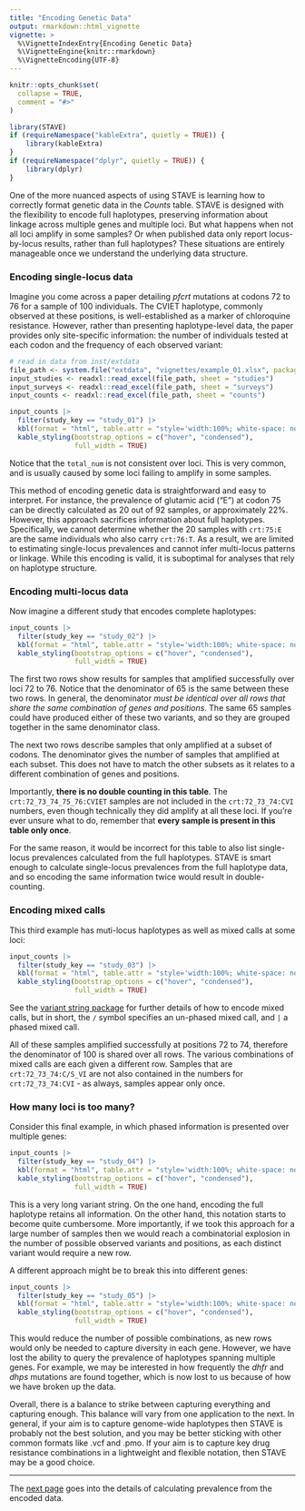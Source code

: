 ```yaml
---
title: "Encoding Genetic Data"
output: rmarkdown::html_vignette
vignette: >
  %\VignetteIndexEntry{Encoding Genetic Data}
  %\VignetteEngine{knitr::rmarkdown}
  %\VignetteEncoding{UTF-8}
---
```


```r
knitr::opts_chunk$set(
  collapse = TRUE,
  comment = "#>"
)
```

```r
library(STAVE)
if (requireNamespace("kableExtra", quietly = TRUE)) {
    library(kableExtra)
}
if (requireNamespace("dplyr", quietly = TRUE)) {
    library(dplyr)
}
```

One of the more nuanced aspects of using STAVE is learning how to correctly format genetic data in the *Counts* table. STAVE is designed with the flexibility to encode full haplotypes, preserving information about linkage across multiple genes and multiple loci. But what happens when not all loci amplify in some samples? Or when published data only report locus-by-locus results, rather than full haplotypes? These situations are entirely manageable once we understand the underlying data structure.

### Encoding single-locus data

Imagine you come across a paper detailing *pfcrt* mutations at codons 72 to 76 for a sample of 100 individuals. The CVIET haplotype, commonly observed at these positions, is well-established as a marker of chloroquine resistance. However, rather than presenting haplotype-level data, the paper provides only site-specific information: the number of individuals tested at each codon and the frequency of each observed variant:

```r
# read in data from inst/extdata
file_path <- system.file("extdata", "vignettes/example_01.xlsx", package = "STAVE")
input_studies <- readxl::read_excel(file_path, sheet = "studies")
input_surveys <- readxl::read_excel(file_path, sheet = "surveys")
input_counts <- readxl::read_excel(file_path, sheet = "counts")

input_counts |>
  filter(study_key == "study_01") |>
  kbl(format = "html", table.attr = "style='width:100%; white-space: nowrap;'") |>
  kable_styling(bootstrap_options = c("hover", "condensed"), 
                full_width = TRUE)
```

Notice that the `total_num` is not consistent over loci. This is very common, and is usually caused by some loci failing to amplify in some samples.

This method of encoding genetic data is straightforward and easy to interpret. For instance, the prevalence of glutamic acid (“E”) at codon 75 can be directly calculated as 20 out of 92 samples, or approximately 22%. However, this approach sacrifices information about full haplotypes. Specifically, we cannot determine whether the 20 samples with `crt:75:E` are the same individuals who also carry `crt:76:T`. As a result, we are limited to estimating single-locus prevalences and cannot infer multi-locus patterns or linkage. While this encoding is valid, it is suboptimal for analyses that rely on haplotype structure.

### Encoding multi-locus data

Now imagine a different study that encodes complete haplotypes:

```r
input_counts |>
  filter(study_key == "study_02") |>
  kbl(format = "html", table.attr = "style='width:100%; white-space: nowrap;'") |>
  kable_styling(bootstrap_options = c("hover", "condensed"), 
                full_width = TRUE)
```

The first two rows show results for samples that amplified successfully over loci 72 to 76. Notice that the denominator of 65 is the same between these two rows. In general, the denominator *must be identical over all rows that share the same combination of genes and positions*. The same 65 samples could have produced either of these two variants, and so they are grouped together in the same denominator class.

The next two rows describe samples that only amplified at a subset of codons. The denominator gives the number of samples that amplified at each subset. This does not have to match the other subsets as it relates to a different combination of genes and positions.

Importantly, **there is no double counting in this table**. The `crt:72_73_74_75_76:CVIET` samples are not included in the `crt:72_73_74:CVI` numbers, even though technically they did amplify at all these loci. If you're ever unsure what to do, remember that **every sample is present in this table only once**.

For the same reason, it would be incorrect for this table to also list single-locus prevalences calculated from the full haplotypes. STAVE is smart enough to calculate single-locus prevalences from the full haplotype data, and so encoding the same information twice would result in double-counting.

### Encoding mixed calls

This third example has muti-locus haplotypes as well as mixed calls at some loci:

```r
input_counts |>
  filter(study_key == "study_03") |>
  kbl(format = "html", table.attr = "style='width:100%; white-space: nowrap;'") |>
  kable_styling(bootstrap_options = c("hover", "condensed"), 
                full_width = TRUE)
```

See the [variant string package](https://github.com/mrc-ide/variantstring) for further details of how to encode mixed calls, but in short, the `/` symbol specifies an un-phased mixed call, and `|` a phased mixed call.

All of these samples amplified successfully at positions 72 to 74, therefore the denominator of 100 is shared over all rows. The various combinations of mixed calls are each given a different row. Samples that are `crt:72_73_74:C/S_VI` are not also contained in the numbers for `crt:72_73_74:CVI` - as always, samples appear only once.

### How many loci is too many?

Consider this final example, in which phased information is presented over multiple genes:

```r
input_counts |>
  filter(study_key == "study_04") |>
  kbl(format = "html", table.attr = "style='width:100%; white-space: nowrap;'") |>
  kable_styling(bootstrap_options = c("hover", "condensed"), 
                full_width = TRUE)
```

This is a very long variant string. On the one hand, encoding the full haplotype retains all information. On the other hand, this notation starts to become quite cumbersome. More importantly, if we took this approach for a large number of samples then we would reach a combinatorial explosion in the number of possible observed variants and positions, as each distinct variant would require a new row.

A different approach might be to break this into different genes:

```r
input_counts |>
  filter(study_key == "study_05") |>
  kbl(format = "html", table.attr = "style='width:100%; white-space: nowrap;'") |>
  kable_styling(bootstrap_options = c("hover", "condensed"), 
                full_width = TRUE)
```

This would reduce the number of possible combinations, as new rows would only be needed to capture diversity in each gene. However, we have lost the ability to query the prevalence of haplotypes spanning multiple genes. For example, we may be interested in how frequently the *dhfr* and *dhps* mutations are found together, which is now lost to us because of how we have broken up the data.

Overall, there is a balance to strike between capturing everything and capturing enough. This balance will vary from one application to the next. In general, if your aim is to capture genome-wide haplotypes then STAVE is probably not the best solution, and you may be better sticking with other common formats like .vcf and .pmo. If your aim is to capture key drug resistance combinations in a lightweight and flexible notation, then STAVE may be a good choice.


---

The [next page](articles/calculating_prevalence.html) goes into the details of calculating prevalence from the encoded data.
